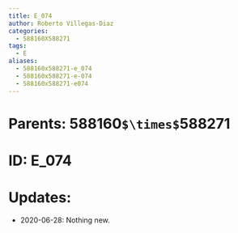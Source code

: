 ```yaml
---
title: E_074
author: Roberto Villegas-Diaz
categories:
  - 588160X588271
tags:
  - E
aliases:
  - 588160x588271-e_074
  - 588160x588271-e-074
  - 588160x588271-e074
---
```


# **Parents**: 588160`$\times$`588271
# **ID**: E_074
# **Updates**: 
 - 2020-06-28: Nothing new.
